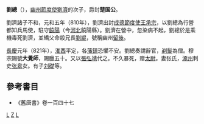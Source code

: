 '''劉總'''（{{bd||？|821年|catIdx=L}}），[[幽州節度使|幽州節度使]][[劉濟|劉濟]]的次子，爵封'''楚国公'''。

劉濟諸子不和，元和五年（810年），劉濟出討[[成德節度使|成德節度使]][[王承宗|王承宗]]，以劉總為行營都知兵馬使，駐守[[饒陽|饒陽]]（今[[河北|河北]]饒陽縣）。劉濟在營中，忽染病不起，劉總於是乘機毒死劉濟，並矯父命殺兄長[[劉緄|劉緄]]，號稱幽州[[留後|留後]]。

[[長慶|長慶]]元年（821年），[[淮西|淮西]]平定，各[[藩鎮|藩鎮]]恐懼不安。劉總奏請辭官，[[剃髮|剃髮]]為僧。穆宗賜號'''大覺師'''，賜臘五十。又以[[張弘靖|張弘靖]]代之。不久暴死，赠[[太尉|太尉]]。妻张氏，[[涿州|涿州]]刺史[[张皋|张皋]]女。有子[[刘礎|刘礎]]等。

==參考書目==
* 《舊唐書》卷一百四十七
 
[[Category:唐朝幽州節度使|L]]
[[Category:刘姓|Z]]
[[Category:唐朝国公|L]]